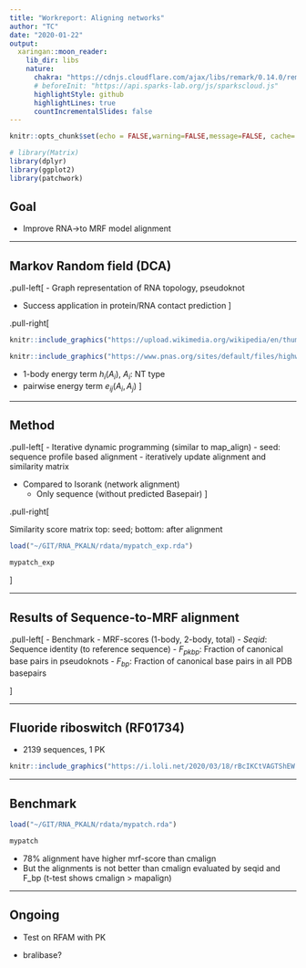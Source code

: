 ```yaml
---
title: "Workreport: Aligning networks"
author: "TC"
date: "2020-01-22"
output:
  xaringan::moon_reader:
    lib_dir: libs
    nature:
      chakra: "https://cdnjs.cloudflare.com/ajax/libs/remark/0.14.0/remark.min.js"
      # beforeInit: "https://api.sparks-lab.org/js/sparkscloud.js"
      highlightStyle: github
      highlightLines: true
      countIncrementalSlides: false
---
```



```r
knitr::opts_chunk$set(echo = FALSE,warning=FALSE,message=FALSE, cache= TRUE, fig.align="center", fig.height=5, fig.width=9)

# library(Matrix)
library(dplyr)
library(ggplot2)
library(patchwork)

```

## Goal
- Improve RNA->to MRF model alignment

---

## Markov Random field (DCA)

.pull-left[
- Graph representation of RNA topology, pseudoknot

- Success application in protein/RNA contact prediction
]

.pull-right[

```r
knitr::include_graphics("https://upload.wikimedia.org/wikipedia/en/thumb/f/f7/Markov_random_field_example.png/220px-Markov_random_field_example.png")
```

```r
knitr::include_graphics("https://www.pnas.org/sites/default/files/highwire/pnas/108/49/E1293/embed/graphic-12.gif")
```

- 1-body energy term  $h_i(A_i)$, $A_i$: NT type
- pairwise energy term $e_{ij}(A_i,A_j)$
]

---

## Method
.pull-left[
- Iterative dynamic programming (similar to map_align)
    - seed: sequence profile based alignment
    - iteratively update alignment and similarity matrix
    
- Compared to Isorank (network alignment)
    - Only sequence (without predicted Basepair)
]

    

.pull-right[

Similarity score matrix
top: seed; bottom: after alignment

```r
load("~/GIT/RNA_PKALN/rdata/mypatch_exp.rda")

mypatch_exp
```

]


---

## Results of Sequence-to-MRF alignment

.pull-left[
- Benchmark
    - MRF-scores (1-body, 2-body, total)
    - $Seqid$: Sequence identity (to reference sequence)
    - $F_{pkbp}$: Fraction of canonical base pairs in pseudoknots
    - $F_{bp}$: Fraction of canonical base pairs in all PDB basepairs

]

---

## Fluoride riboswitch (RF01734)


- 2139 sequences, 1 PK

```r
knitr::include_graphics("https://i.loli.net/2020/03/18/rBcIKCtVAGTShEW.png")
```


---

## Benchmark


```r
load("~/GIT/RNA_PKALN/rdata/mypatch.rda")

mypatch
```

- 78% alignment have higher mrf-score than cmalign 
- But the alignments is not better than cmalign evaluated by seqid and F_bp (t-test shows cmalign > mapalign)

---
## Ongoing

- Test on RFAM with PK

- bralibase?


